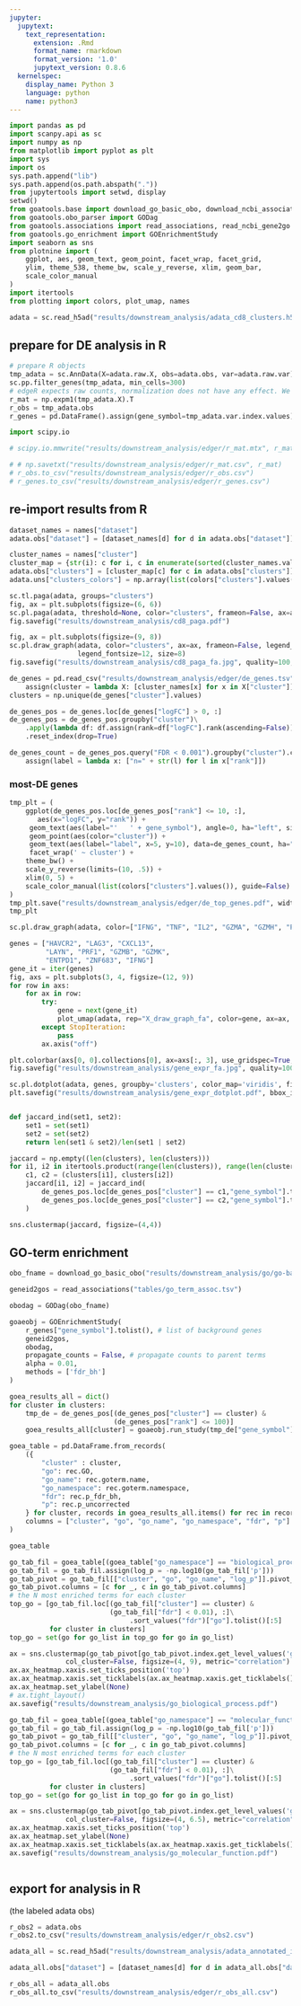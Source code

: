 ```yaml
---
jupyter:
  jupytext:
    text_representation:
      extension: .Rmd
      format_name: rmarkdown
      format_version: '1.0'
      jupytext_version: 0.8.6
  kernelspec:
    display_name: Python 3
    language: python
    name: python3
---
```


```python
import pandas as pd
import scanpy.api as sc
import numpy as np
from matplotlib import pyplot as plt
import sys
import os
sys.path.append("lib")
sys.path.append(os.path.abspath("."))
from jupytertools import setwd, display
setwd()
from goatools.base import download_go_basic_obo, download_ncbi_associations
from goatools.obo_parser import GODag
from goatools.associations import read_associations, read_ncbi_gene2go
from goatools.go_enrichment import GOEnrichmentStudy
import seaborn as sns
from plotnine import (
    ggplot, aes, geom_text, geom_point, facet_wrap, facet_grid, 
    ylim, theme_538, theme_bw, scale_y_reverse, xlim, geom_bar, 
    scale_color_manual
)
import itertools
from plotting import colors, plot_umap, names
```

```python
adata = sc.read_h5ad("results/downstream_analysis/adata_cd8_clusters.h5ad")
```

## prepare for DE analysis in R

```python
# prepare R objects
tmp_adata = sc.AnnData(X=adata.raw.X, obs=adata.obs, var=adata.raw.var)
sc.pp.filter_genes(tmp_adata, min_cells=300)
# edgeR expects raw counts, normalization does not have any effect. We can therefore simply undo log1p
r_mat = np.expm1(tmp_adata.X).T
r_obs = tmp_adata.obs
r_genes = pd.DataFrame().assign(gene_symbol=tmp_adata.var.index.values)
```

```python
import scipy.io
```

```python
# scipy.io.mmwrite("results/downstream_analysis/edger/r_mat.mtx", r_mat)
```

```python
# # np.savetxt("results/downstream_analysis/edger/r_mat.csv", r_mat)
# r_obs.to_csv("results/downstream_analysis/edger/r_obs.csv")
# r_genes.to_csv("results/downstream_analysis/edger/r_genes.csv")
```

## re-import results from R

```python
dataset_names = names["dataset"]
adata.obs["dataset"] = [dataset_names[d] for d in adata.obs["dataset"]]
```

```python
cluster_names = names["cluster"]
cluster_map = {str(i): c for i, c in enumerate(sorted(cluster_names.values()))}
adata.obs["clusters"] = [cluster_map[c] for c in adata.obs["clusters"]]
adata.uns["clusters_colors"] = np.array(list(colors["clusters"].values()))
```

```python
sc.tl.paga(adata, groups="clusters")
fig, ax = plt.subplots(figsize=(6, 6))
sc.pl.paga(adata, threshold=None, color="clusters", frameon=False, ax=ax)
fig.savefig("results/downstream_analysis/cd8_paga.pdf")
```

```python
fig, ax = plt.subplots(figsize=(9, 8))
sc.pl.draw_graph(adata, color="clusters", ax=ax, frameon=False, legend_loc="on data", 
                 legend_fontsize=12, size=8)
fig.savefig("results/downstream_analysis/cd8_paga_fa.jpg", quality=100, dpi=300)
```

```python
de_genes = pd.read_csv("results/downstream_analysis/edger/de_genes.tsv", sep="\t", index_col=0).\
    assign(cluster = lambda X: [cluster_names[x] for x in X["cluster"]])
clusters = np.unique(de_genes["cluster"].values)
```

```python
de_genes_pos = de_genes.loc[de_genes["logFC"] > 0, :]
de_genes_pos = de_genes_pos.groupby("cluster")\
    .apply(lambda df: df.assign(rank=df["logFC"].rank(ascending=False)))\
    .reset_index(drop=True)
```

```python
de_genes_count = de_genes_pos.query("FDR < 0.001").groupby("cluster").count().reset_index().\
    assign(label = lambda x: ["n=" + str(l) for l in x["rank"]])
```

### most-DE genes

```python
tmp_plt = (
    ggplot(de_genes_pos.loc[de_genes_pos["rank"] <= 10, :],
       aes(x="logFC", y="rank")) +
     geom_text(aes(label="'   ' + gene_symbol"), angle=0, ha="left", size=6) +
     geom_point(aes(color="cluster")) + 
     geom_text(aes(label="label", x=5, y=10), data=de_genes_count, ha="right", size=8) + 
     facet_wrap(' ~ cluster') + 
    theme_bw() + 
    scale_y_reverse(limits=(10, .5)) + 
    xlim(0, 5) + 
    scale_color_manual(list(colors["clusters"].values()), guide=False) 
)
tmp_plt.save("results/downstream_analysis/edger/de_top_genes.pdf", width=18, height=14, units='cm', dpi=300)
tmp_plt
```

```python
sc.pl.draw_graph(adata, color=["IFNG", "TNF", "IL2", "GZMA", "GZMH", "PDCD1"])
```

```python
genes = ["HAVCR2", "LAG3", "CXCL13", 
         "LAYN", "PRF1", "GZMB", "GZMK", 
         "ENTPD1", "ZNF683", "IFNG"]
gene_it = iter(genes)
fig, axs = plt.subplots(3, 4, figsize=(12, 9))
for row in axs:
    for ax in row:
        try:
            gene = next(gene_it)
            plot_umap(adata, rep="X_draw_graph_fa", color=gene, ax=ax, title=gene, size=.5)
        except StopIteration:
            pass
        ax.axis("off")

plt.colorbar(axs[0, 0].collections[0], ax=axs[:, 3], use_gridspec=True, fraction=0.05)
fig.savefig("results/downstream_analysis/gene_expr_fa.jpg", quality=100, dpi=300)
```

```python
sc.pl.dotplot(adata, genes, groupby='clusters', color_map='viridis', figsize=(3, 2.2), show=False)
plt.savefig("results/downstream_analysis/gene_expr_dotplot.pdf", bbox_inches="tight")
```

```python

```

```python
def jaccard_ind(set1, set2):
    set1 = set(set1)
    set2 = set(set2)
    return len(set1 & set2)/len(set1 | set2)
```

```python
jaccard = np.empty((len(clusters), len(clusters)))
for i1, i2 in itertools.product(range(len(clusters)), range(len(clusters))):
    c1, c2 = (clusters[i1], clusters[i2])
    jaccard[i1, i2] = jaccard_ind(
        de_genes_pos.loc[de_genes_pos["cluster"] == c1,"gene_symbol"].tolist(),
        de_genes_pos.loc[de_genes_pos["cluster"] == c2,"gene_symbol"].tolist()
    )
```

```python
sns.clustermap(jaccard, figsize=(4,4))
```

## GO-term enrichment

```python
obo_fname = download_go_basic_obo("results/downstream_analysis/go/go-basic.obo")
```

```python
geneid2gos = read_associations("tables/go_term_assoc.tsv")
```

```python
obodag = GODag(obo_fname)
```

```python
goaeobj = GOEnrichmentStudy(
    r_genes["gene_symbol"].tolist(), # list of background genes 
    geneid2gos, 
    obodag, 
    propagate_counts = False, # propagate counts to parent terms
    alpha = 0.01,
    methods = ['fdr_bh']
)
```

```python
goea_results_all = dict()
for cluster in clusters:
    tmp_de = de_genes_pos[(de_genes_pos["cluster"] == cluster) &
                          (de_genes_pos["rank"] <= 100)]
    goea_results_all[cluster] = goaeobj.run_study(tmp_de["gene_symbol"].tolist()) # list of genes to test. 
```

```python
goea_table = pd.DataFrame.from_records(
    ({
        "cluster" : cluster,
        "go": rec.GO,
        "go_name": rec.goterm.name,
        "go_namespace": rec.goterm.namespace,
        "fdr": rec.p_fdr_bh,
        "p": rec.p_uncorrected
    } for cluster, records in goea_results_all.items() for rec in records),
    columns = ["cluster", "go", "go_name", "go_namespace", "fdr", "p"]
)

```

```python
goea_table
```

```python
go_tab_fil = goea_table[(goea_table["go_namespace"] == "biological_process")]
go_tab_fil = go_tab_fil.assign(log_p = -np.log10(go_tab_fil['p']))
go_tab_pivot = go_tab_fil[["cluster", "go", "go_name", "log_p"]].pivot_table(index=["go", "go_name"], columns="cluster")
go_tab_pivot.columns = [c for _, c in go_tab_pivot.columns]
# the N most enriched terms for each cluster
top_go = [go_tab_fil.loc[(go_tab_fil["cluster"] == cluster) & 
                         (go_tab_fil["fdr"] < 0.01), :]\
                              .sort_values("fdr")["go"].tolist()[:5] 
          for cluster in clusters]
top_go = set(go for go_list in top_go for go in go_list)

```

```python
ax = sns.clustermap(go_tab_pivot[go_tab_pivot.index.get_level_values('go').isin(top_go)],
              col_cluster=False, figsize=(4, 9), metric="correlation")
ax.ax_heatmap.xaxis.set_ticks_position('top')
ax.ax_heatmap.xaxis.set_ticklabels(ax.ax_heatmap.xaxis.get_ticklabels(), rotation=90)
ax.ax_heatmap.set_ylabel(None)
# ax.tight_layout()
ax.savefig("results/downstream_analysis/go_biological_process.pdf")
```

```python
go_tab_fil = goea_table[(goea_table["go_namespace"] == "molecular_function")]
go_tab_fil = go_tab_fil.assign(log_p = -np.log10(go_tab_fil['p']))
go_tab_pivot = go_tab_fil[["cluster", "go", "go_name", "log_p"]].pivot_table(index=["go", "go_name"], columns="cluster")
go_tab_pivot.columns = [c for _, c in go_tab_pivot.columns]
# the N most enriched terms for each cluster
top_go = [go_tab_fil.loc[(go_tab_fil["cluster"] == cluster) & 
                         (go_tab_fil["fdr"] < 0.01), :]\
                              .sort_values("fdr")["go"].tolist()[:5] 
          for cluster in clusters]
top_go = set(go for go_list in top_go for go in go_list)

```

```python
ax = sns.clustermap(go_tab_pivot[go_tab_pivot.index.get_level_values('go').isin(top_go)],
              col_cluster=False, figsize=(4, 6.5), metric="correlation")
ax.ax_heatmap.xaxis.set_ticks_position('top')
ax.ax_heatmap.set_ylabel(None)
ax.ax_heatmap.xaxis.set_ticklabels(ax.ax_heatmap.xaxis.get_ticklabels(), rotation=90)
ax.savefig("results/downstream_analysis/go_molecular_function.pdf")
```

```python

```

## export for analysis in R
(the labeled adata obs)

```python
r_obs2 = adata.obs
r_obs2.to_csv("results/downstream_analysis/edger/r_obs2.csv")
```

```python
adata_all = sc.read_h5ad("results/downstream_analysis/adata_annotated_integrated.h5ad")
```

```python
adata_all.obs["dataset"] = [dataset_names[d] for d in adata_all.obs["dataset"]]
```

```python
r_obs_all = adata_all.obs
r_obs_all.to_csv("results/downstream_analysis/edger/r_obs_all.csv")
```

```python

```
